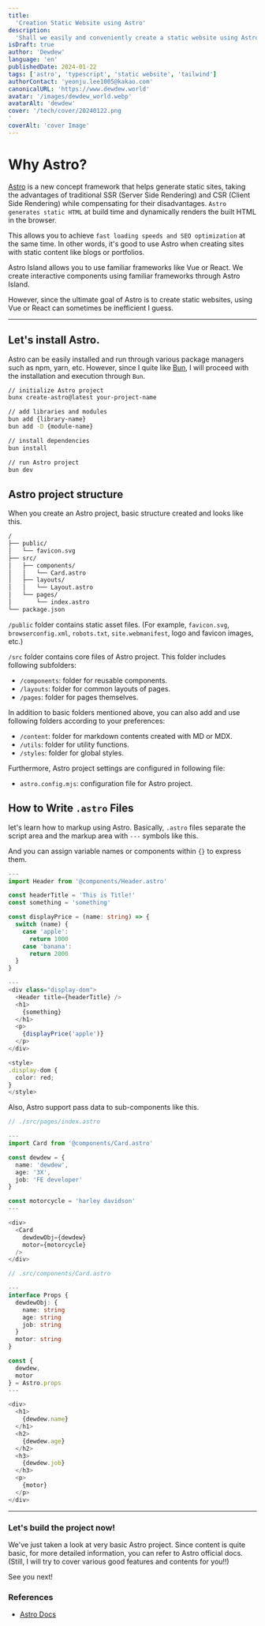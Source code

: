 ```yaml
---
title:
  'Creation Static Website using Astro'
description:
  'Shall we easily and conveniently create a static website using Astro?'
isDraft: true
author: 'Dewdew'
language: 'en'
publishedDate: 2024-01-22
tags: ['astro', 'typescript', 'static website', 'tailwind']
authorContact: 'yeonju.lee1005@kakao.com'
canonicalURL: 'https://www.dewdew.world'
avatar: '/images/dewdew_world.webp'
avatarAlt: 'dewdew'
cover: '/tech/cover/20240122.png
'
coverAlt: 'cover Image'
---
```


# Why Astro?

[Astro](https://astro.build/) is a new concept framework that helps generate static sites,
taking the advantages of traditional SSR (Server Side Rendering) and CSR (Client Side Rendering) while compensating for their disadvantages.
`Astro generates static HTML` at build time and dynamically renders the built HTML in the browser.

This allows you to achieve `fast loading speeds and SEO optimization` at the same time.
In other words, it's good to use Astro when creating sites with static content like blogs or portfolios.

Astro Island allows you to use familiar frameworks like Vue or React.
We create interactive components using familiar frameworks through Astro Island.

However, since the ultimate goal of Astro is to create static websites, using Vue or React can sometimes be inefficient I guess.

---

## Let's install Astro.

Astro can be easily installed and run through various package managers such as npm, yarn, etc.
However, since I quite like [Bun](https://bun.sh/), I will proceed with the installation and execution through `Bun`.

```zsh
// initialize Astro project
bunx create-astro@latest your-project-name

// add libraries and modules
bun add {library-name}
bun add -D {module-name}

// install dependencies
bun install

// run Astro project
bun dev
```

## Astro project structure

When you create an Astro project, basic structure created and looks like this.

```zsh
/
├── public/
│   └── favicon.svg
├── src/
│   ├── components/
│   │   └── Card.astro
│   ├── layouts/
│   │   └── Layout.astro
│   └── pages/
│       └── index.astro
└── package.json
```

`/public` folder contains static asset files.
(For example, `favicon.svg`, `browserconfig.xml`, `robots.txt`, `site.webmanifest`, logo and favicon images, etc.)

`/src` folder contains core files of Astro project. This folder includes following subfolders:

- `/components`: folder for reusable components.
- `/layouts`: folder for common layouts of pages.
- `/pages`: folder for pages themselves.

In addition to basic folders mentioned above, you can also add and use following folders according to your preferences:

- `/content`: folder for markdown contents created with MD or MDX.
- `/utils`: folder for utility functions.
- `/styles`: folder for global styles.

Furthermore, Astro project settings are configured in following file:
- `astro.config.mjs`: configuration file for Astro project.


## How to Write `.astro` Files

let's learn how to markup using Astro.
Basically, `.astro` files separate the script area and the markup area with `---` symbols like this.

And you can assign variable names or components within `{}` to express them.

```typescript
---
import Header from '@components/Header.astro'

const headerTitle = 'This is Title!'
const something = 'something'

const displayPrice = (name: string) => {
  switch (name) {
    case 'apple':
      return 1000
    case 'banana':
      return 2000
  }
}

---
<div class="display-dom">
  <Header title={headerTitle} />
  <h1>
    {something}
  </h1>
  <p>
    {displayPrice('apple')}
  </p>
</div>

<style>
.display-dom {
  color: red;
}
</style>

```


Also, Astro support pass data to sub-components like this.

```typescript
// ./src/pages/index.astro

---
import Card from '@components/Card.astro'

const dewdew = {
  name: 'dewdew',
  age: '3X',
  job: 'FE developer'
}

const motorcycle = 'harley davidson'
---

<div>
  <Card
    dewdewObj={dewdew}
    motor={motorcycle}
  />
</div>

```

```typescript
// .src/components/Card.astro

---
interface Props {
  dewdewObj: {
    name: string
    age: string
    job: string
  }
  motor: string
}

const {
  dewdew,
  motor
} = Astro.props
---

<div>
  <h1>
    {dewdew.name}
  </h1>
  <h2>
    {dewdew.age}
  </h2>
  <h3>
    {dewdew.job}
  </h3>
  <p>
    {motor}
  </p>
</div>

```

---

### Let's build the project now!

We've just taken a look at very basic Astro project.
Since content is quite basic, for more detailed information, you can refer to Astro official docs.
(Still, I will try to cover various good features and contents for you!!)

See you next!


### References

- [Astro Docs](https://docs.astro.build/)
